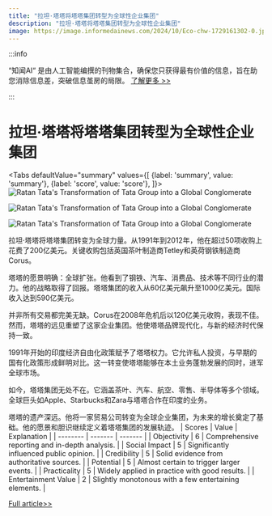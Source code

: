 ```yaml
---
title: "拉坦·塔塔将塔塔集团转型为全球性企业集团"
description: "拉坦·塔塔将塔塔集团转型为全球性企业集团"
image: https://image.informedainews.com/2024/10/Eco-chw-1729161302-0.jpg
---
```



:::info

“知闻AI“ 是由人工智能编撰的刊物集合，确保您只获得最有价值的信息，旨在助您消除信息差，突破信息茧房的局限。  [了解更多 >>](/)

:::

# 拉坦·塔塔将塔塔集团转型为全球性企业集团


<Tabs
	defaultValue="summary"
	values={[
	{label: 'summary', value: 'summary'},
	{label: 'score', value: 'score'},
]}>
<TabItem value="summary">
<img
  src="https://image.informedainews.com/2024/10/Eco-chw-1729161302-0.jpg"
  alt="Ratan Tata's Transformation of Tata Group into a Global Conglomerate"
/>

<img
  src="https://image.informedainews.com/2024/10/Eco-0kE-1729161302-1.jpg"
  alt="Ratan Tata's Transformation of Tata Group into a Global Conglomerate"
/>

<img
  src="https://image.informedainews.com/2024/10/Eco-LtM-1729161302-2.jpg"
  alt="Ratan Tata's Transformation of Tata Group into a Global Conglomerate"
/>



拉坦·塔塔将塔塔集团转变为全球力量。从1991年到2012年，他在超过50项收购上花费了200亿美元。关键收购包括英国茶叶制造商Tetley和英荷钢铁制造商Corus。

塔塔的愿景明确：全球扩张。他看到了钢铁、汽车、消费品、技术等不同行业的潜力。他的战略取得了回报。塔塔集团的收入从60亿美元飙升至1000亿美元。国际收入达到590亿美元。

并非所有交易都完美无缺。Corus在2008年危机后以120亿美元收购，表现不佳。然而，塔塔的远见重塑了这家企业集团。他使塔塔品牌现代化，与新的经济时代保持一致。

1991年开始的印度经济自由化政策赋予了塔塔权力。它允许私人投资，与早期的国有化政策形成鲜明对比。这一转变使塔塔能够在本土业务蓬勃发展的同时，进军全球市场。

如今，塔塔集团无处不在。它涵盖茶叶、汽车、航空、零售、半导体等多个领域。全球巨头如Apple、Starbucks和Zara与塔塔合作在印度的业务。

塔塔的遗产深远。他将一家贸易公司转变为全球企业集团，为未来的增长奠定了基础。他的愿景和胆识继续定义着塔塔集团的发展轨迹。
</TabItem>
<TabItem value="score">
	| Scores     | Value   | Explanation |
	| -------- | ------- | ------- |
	| Objectivity  | 6    | Comprehensive reporting and in-depth analysis.    |
	| Social Impact | 5     | Significantly influenced public opinion.    |
	| Credibility    | 5    | Solid evidence from authoritative sources.    |
	| Potential    | 5    | Almost certain to trigger larger events.    |
	| Practicality    | 5    | Widely applied in practice with good results.    |
	| Entertainment Value    | 2    | Slightly monotonous with a few entertaining elements.    |
</TabItem>
</Tabs>

[Full article>>](https://asia.nikkei.com/Business/Companies/Ratan-Tata-s-legacy-Turning-Indian-conglomerate-into-a-global-force)
